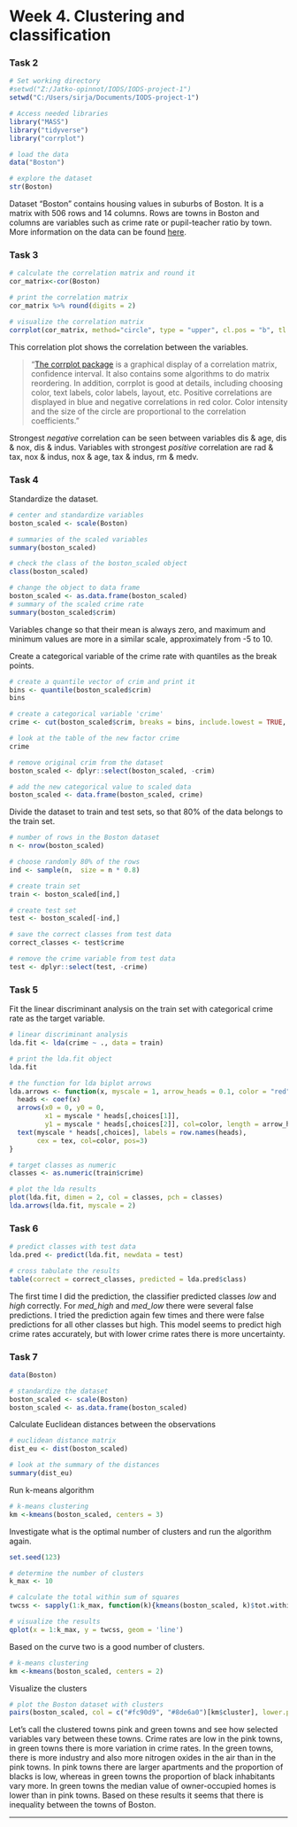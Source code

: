 # Week 4. Clustering and classification

### Task 2

```r
# Set working directory
#setwd("Z:/Jatko-opinnot/IODS/IODS-project-1")
setwd("C:/Users/sirja/Documents/IODS-project-1")

# Access needed libraries
library("MASS")
library("tidyverse")
library("corrplot")

```

```r
# load the data
data("Boston")

# explore the dataset
str(Boston)
```

Dataset "Boston" contains housing values in suburbs of Boston. It is a matrix with 506 rows and 14 columns. Rows are towns in Boston and columns are variables such as crime rate  or pupil-teacher ratio by town.
More information on the data can be found [here](https://stat.ethz.ch/R-manual/R-devel/library/MASS/html/Boston.html).


### Task 3
```r
# calculate the correlation matrix and round it
cor_matrix<-cor(Boston) 

# print the correlation matrix
cor_matrix %>% round(digits = 2)

# visualize the correlation matrix
corrplot(cor_matrix, method="circle", type = "upper", cl.pos = "b", tl.pos = "d", tl.cex = 0.6)

```

This correlation plot shows the correlation between the variables. 

>  "[The corrplot package](https://cran.r-project.org/web/packages/corrplot/vignettes/corrplot-intro.html) is a graphical display of a correlation matrix, confidence interval. It also contains some algorithms to do matrix reordering. In addition, corrplot is good at details, including choosing color, text labels, color labels, layout, etc. 
Positive correlations are displayed in blue and negative correlations in red color. Color intensity and the size of the circle are proportional to the correlation coefficients."

Strongest *negative* correlation can be seen between variables dis & age, dis & nox, dis & indus.
Variables with strongest *positive* correlation are rad & tax, nox & indus, nox & age, tax & indus, rm & medv.


### Task 4
Standardize the dataset.
```r
# center and standardize variables
boston_scaled <- scale(Boston)

# summaries of the scaled variables
summary(boston_scaled)

# check the class of the boston_scaled object
class(boston_scaled)

# change the object to data frame
boston_scaled <- as.data.frame(boston_scaled)
# summary of the scaled crime rate
summary(boston_scaled$crim)

```

Variables change so that their mean is always zero, and maximum and minimum values are more in a similar scale, approximately from -5 to 10.


Create a categorical variable of the crime rate with quantiles as the break points.
```r
# create a quantile vector of crim and print it
bins <- quantile(boston_scaled$crim)
bins

# create a categorical variable 'crime'
crime <- cut(boston_scaled$crim, breaks = bins, include.lowest = TRUE, label = c("low", "med_low", "med_high", "high"))

# look at the table of the new factor crime
crime

# remove original crim from the dataset
boston_scaled <- dplyr::select(boston_scaled, -crim)

# add the new categorical value to scaled data
boston_scaled <- data.frame(boston_scaled, crime)

```


Divide the dataset to train and test sets, so that 80% of the data belongs to the train set.
```r
# number of rows in the Boston dataset 
n <- nrow(boston_scaled)

# choose randomly 80% of the rows
ind <- sample(n,  size = n * 0.8)

# create train set
train <- boston_scaled[ind,]

# create test set 
test <- boston_scaled[-ind,]

# save the correct classes from test data
correct_classes <- test$crime

# remove the crime variable from test data
test <- dplyr::select(test, -crime)
```

### Task 5
Fit the linear discriminant analysis on the train set with categorical crime rate as the target variable.
```r
# linear discriminant analysis
lda.fit <- lda(crime ~ ., data = train)

# print the lda.fit object
lda.fit

# the function for lda biplot arrows
lda.arrows <- function(x, myscale = 1, arrow_heads = 0.1, color = "red", tex = 0.75, choices = c(1,2)){
  heads <- coef(x)
  arrows(x0 = 0, y0 = 0, 
         x1 = myscale * heads[,choices[1]], 
         y1 = myscale * heads[,choices[2]], col=color, length = arrow_heads)
  text(myscale * heads[,choices], labels = row.names(heads), 
       cex = tex, col=color, pos=3)
}

# target classes as numeric
classes <- as.numeric(train$crime)

# plot the lda results
plot(lda.fit, dimen = 2, col = classes, pch = classes)
lda.arrows(lda.fit, myscale = 2)

```


### Task 6
```r
# predict classes with test data
lda.pred <- predict(lda.fit, newdata = test)

# cross tabulate the results
table(correct = correct_classes, predicted = lda.pred$class)
```

The first time I did the prediction, the classifier predicted classes *low* and *high* correctly. For *med_high* and *med_low* there were several false predictions. I tried the prediction again few times and there were false predictions for all other classes but high. This model seems to predict high crime rates accurately, but with lower crime rates there is more uncertainty.


### Task 7

```r
data(Boston)

# standardize the dataset
boston_scaled <- scale(Boston)
boston_scaled <- as.data.frame(boston_scaled)
```

Calculate Euclidean distances between the observations
```r
# euclidean distance matrix
dist_eu <- dist(boston_scaled)

# look at the summary of the distances
summary(dist_eu)
```


Run k-means algorithm
```r
# k-means clustering
km <-kmeans(boston_scaled, centers = 3)

```

Investigate what is the optimal number of clusters and run the algorithm again.

```r
set.seed(123)

# determine the number of clusters
k_max <- 10

# calculate the total within sum of squares
twcss <- sapply(1:k_max, function(k){kmeans(boston_scaled, k)$tot.withinss})

# visualize the results
qplot(x = 1:k_max, y = twcss, geom = 'line')
```

Based on the curve two is a good number of clusters.

```r
# k-means clustering
km <-kmeans(boston_scaled, centers = 2)

```

Visualize the clusters
```r
# plot the Boston dataset with clusters
pairs(boston_scaled, col = c("#fc90d9", "#8de6a0")[km$cluster], lower.panel = NULL) 

```

Let's call the clustered towns pink and green towns and see how selected variables vary between these towns. 
Crime rates are low in the pink towns, in green towns there is more variation in crime rates. In the green towns, there is more industry and also more nitrogen oxides in the air than in the pink towns.
In pink towns there are larger apartments and the proportion of blacks is low, whereas in green towns the proportion of black inhabitants vary more. In green towns the median value of owner-occupied homes is lower than in pink towns.
Based on these results it seems that there is inequality between the towns of Boston.

***